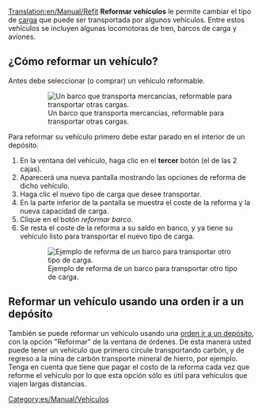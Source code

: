 [[Translation:en/Manual/Refit]]
{{es/Manual/Tutorial/Tutorial}}
'''Reformar vehículos''' le permite cambiar el tipo de [[es/Manual/Carga|carga]] que puede ser transportada por algunos vehículos. Entre estos vehículos se incluyen algunas locomotoras de tren, barcos de carga y aviones.

== ¿Cómo reformar un vehículo? ==
Antes debe seleccionar (o comprar) un vehículo reformable.
:[[File:es/Manual/Refitable ship.png|none|frame|Un barco que transporta mercancías, reformable para transportar otras cargas.]]

Para reformar su vehículo primero debe estar parado en el interior de un depósito.
#En la ventana del vehículo, haga clic en el '''tercer''' botón (el de las 2 cajas).
#Aparecerá una nueva pantalla mostrando las opciones de reforma de dicho vehículo.
#Haga clic el nuevo tipo de carga que desee transportar.
#En la parte inferior de la pantalla se muestra el coste de la reforma y la nueva capacidad de carga.
#Clique en el botón ''reformar barco''.
#Se resta el coste de la reforma a su saldo en banco, y ya tiene su vehículo listo para transportar el nuevo tipo de carga.
:[[File:es/Manual/Refit ship.png|none|frame|Ejemplo de reforma de un barco para transportar otro tipo de carga.]]

==Reformar un vehículo usando una orden ir a un depósito==
También se puede reformar un vehículo usando una [[es/Orden ir a un depósito|orden ir a un depósito]], con la opción "Reformar" de la ventana de órdenes. De esta manera usted puede tener un vehículo que primero circule transportando carbón, y de regreso a la mina de carbón transporte mineral de hierro, por ejemplo. Tenga en cuenta que tiene que pagar el costo de la reforma cada vez que reforme el vehículo por lo que esta opción sólo es útil para vehículos que viajen largas distancias.

[[Category:es/Manual/Vehículos]]